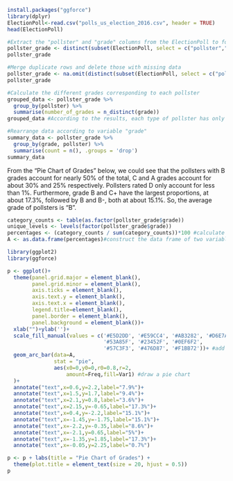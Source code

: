 ```r
install.packages("ggforce")
library(dplyr)
ElectionPoll<-read.csv("polls_us_election_2016.csv", header = TRUE)
head(ElectionPoll)
```

```r
#Extract the "pollster" and "grade" columns from the ElectionPoll to form a new data frame "pollster_grade"
pollster_grade <- distinct(subset(ElectionPoll, select = c("pollster","grade")))
pollster_grade
```

```r
#Merge duplicate rows and delete those with missing data
pollster_grade <- na.omit(distinct(subset(ElectionPoll, select = c("pollster","grade"))))
pollster_grade
```

```r
#Calculate the different grades corresponding to each pollster
grouped_data <- pollster_grade %>%
  group_by(pollster) %>%
  summarise(number_of_grades = n_distinct(grade))
grouped_data #According to the results, each type of pollster has only one grade
```

```r
#Rearrange data according to variable "grade"
summary_data <- pollster_grade %>%
  group_by(grade, pollster) %>%
  summarise(count = n(), .groups = 'drop')
summary_data
```

From the "Pie Chart of Grades" below, we could see that the pollsters with B grades account for nearly 50% of the total, C and A grades account for about 30% and 25% respectively. Pollsters rated D only account for less than 1%. Furthermore, grade B and C+ have the largest proportions, at about 17.3%, followed by B and B-, both at about 15.1%. So, the average grade of pollsters is "B".

```r
category_counts <- table(as.factor(pollster_grade$grade))
unique_levels <- levels(factor(pollster_grade$grade))
percentages <- (category_counts / sum(category_counts))*100 #calculate the percentages of different grades
A <- as.data.frame(percentages)#construct the data frame of two variables:"Var1"(grade) and "Freq"(percentages of grades)

library(ggplot2)
library(ggforce)

p <- ggplot()+
  theme(panel.grid.major = element_blank(),
        panel.grid.minor = element_blank(),
        axis.ticks = element_blank(), 
        axis.text.y = element_blank(),
        axis.text.x = element_blank(),
        legend.title=element_blank(), 
        panel.border = element_blank(),
        panel.background = element_blank())+
  xlab("")+ylab('')+
  scale_fill_manual(values = c('#E5D2DD', '#E59CC4', '#AB3282', '#D6E7A3', 
                               '#53A85F', '#23452F', '#0EF6F2',
                               '#57C3F3', '#476D87', '#F1BB72'))+ #add colours
  geom_arc_bar(data=A,
               stat = "pie",
               aes(x0=0,y0=0,r0=0.8,r=2,
                   amount=Freq,fill=Var1) #draw a pie chart
  )+
  annotate("text",x=0.6,y=2.2,label="7.9%")+
  annotate("text",x=1.5,y=1.7,label="9.4%")+
  annotate("text",x=2.1,y=0.8,label="3.6%")+
  annotate("text",x=2.15,y=-0.65,label="17.3%")+
  annotate("text",x=0.4,y=-2.2,label="15.1%")+
  annotate("text",x=-1.45,y=-1.75,label="15.1%")+
  annotate("text",x=-2.2,y=-0.35,label="8.6%")+
  annotate("text",x=-2.1,y=0.65,label="5%")+
  annotate("text",x=-1.35,y=1.85,label="17.3%")+
  annotate("text",x=-0.05,y=2.25,label="0.7%")

p <- p + labs(title = "Pie Chart of Grades") +
  theme(plot.title = element_text(size = 20, hjust = 0.5))
p
```
